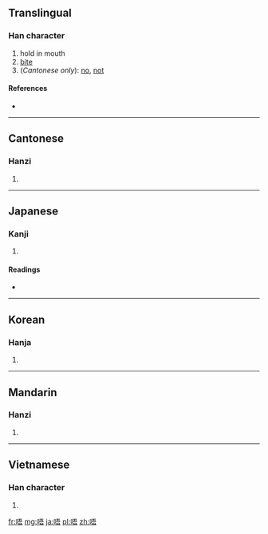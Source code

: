 ==Translingual==

===Han character===
{{Han char|rn=30|rad=口|as=07|sn=10|four=6106<sub>1</sub>|canj=口一一口 (RMMR), X口一一口 (XRMMR)}}

# hold in mouth
# [[bite]]
# (''Cantonese only''): [[no]], [[not]]

====References====
* {{Han ref|kx=0193.051|dkj=03741|dj=0413.110|hdz=10627.020|uh=5514|ud=21780|bh=ADF8|bd=44536}}

----

==Cantonese==

===Hanzi===
{{yue-hanzi|jyut=|y=m4, ng4}}

# {{defn|Cantonese|sort=口07}}

----

==Japanese==

===Kanji===
{{ja-kanji|grade=|rs=口07}}

# {{defn|Japanese|sort=口07}}

====Readings====
* {{ja-readings|on=[[ご]] (go)|kun=}}

----

==Korean==

===Hanja===
{{ko-hanja|hangeul=오|rv=o|mr=o}}

# {{defn|Korean|sort=口07}}

----

==Mandarin==

===Hanzi===
{{cmn-hanzi|pin=[[wú]] ([[wu2]])|wg=wu<sup>2</sup>}}

# {{defn|Mandarin|sort=口07}}

----

==Vietnamese==

===Han character===
{{vi-hantu|[[ngô]]|rs=口07}}

# {{defn|Vietnamese|sort=口07}}

[[fr:唔]]
[[mg:唔]]
[[ja:唔]]
[[pl:唔]]
[[zh:唔]]